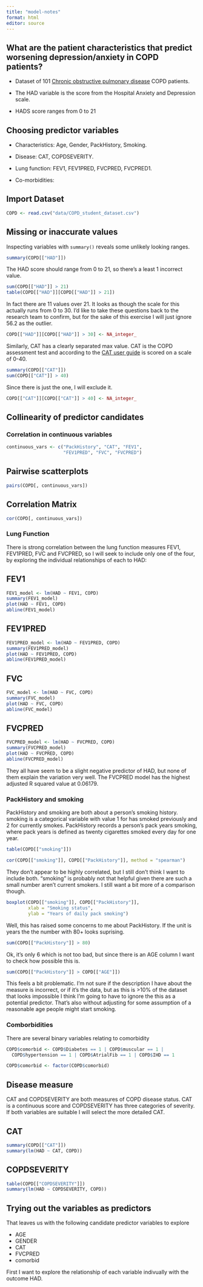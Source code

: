 ```yaml
---
title: "model-notes"
format: html
editor: source
---
```


## What are the patient characteristics that predict worsening depression/anxiety in COPD patients? 

-   Dataset of 101 [Chronic obstructive pulmonary disease](https://www.nhs.uk/conditions/chronic-obstructive-pulmonary-disease-copd/) COPD patients. 

-   The HAD variable is the score from the Hospital Anxiety and Depression scale.

-   HADS score ranges from 0 to 21


## Choosing predictor variables

-   Characteristics: Age, Gender, PackHistory, Smoking.

-   Disease: CAT, COPDSEVERITY.

-   Lung function: FEV1, FEV1PRED, FVCPRED, FVCPRED1.

-   Co-morbidities: 

## Import Dataset

```r
COPD <- read.csv("data/COPD_student_dataset.csv")
```


## Missing or inaccurate values

Inspecting variables with `summary()` reveals some unlikely looking ranges.

```r
summary(COPD[["HAD"]])
```

The HAD score should range from 0 to 21, so there's a least 1 incorrect value.

```r
sum(COPD[["HAD"]] > 21)
table(COPD[["HAD"]][COPD[["HAD"]] > 21])
```

In fact there are 11 values over 21. It looks as though the scale for this
actually runs from 0 to 30. I'd like to take these questions back to the
research team to confirm, but for the sake of this exercise I will just ignore
56.2 as the outlier.

```r
COPD[["HAD"]][COPD[["HAD"]] > 30] <- NA_integer_
```

Similarly, CAT has a clearly separated max value. CAT is the COPD assessment test and according to the [CAT user guide](https://www.catestonline.org/content/dam/global/catestonline/documents/CAT_HCP%20User%20Guide.pdf "COPD Assessment Test FAQ") is scored on a scale of 0-40.

```r
summary(COPD[["CAT"]])
sum(COPD[["CAT"]] > 40)
```

Since there is just the one, I will exclude it.

```r
COPD[["CAT"]][COPD[["CAT"]] > 40] <- NA_integer_
```


## Collinearity of predictor candidates

### Correlation in continuous variables

```r
continuous_vars <- c("PackHistory", "CAT", "FEV1", 
                     "FEV1PRED", "FVC", "FVCPRED")
```
::: {.panel-tabset}
## Pairwise scatterplots
```r
pairs(COPD[, continuous_vars])
```
## Correlation Matrix

```r
cor(COPD[, continuous_vars])
```
:::

### Lung Function

There is strong correlation between the lung function measures FEV1, FEV1PRED,
FVC and FVCPRED, so I will seek to include only one of the four, by exploring
the individual relationships of each to HAD:

::: {.panel-tabset}
## FEV1

```r
FEV1_model <- lm(HAD ~ FEV1, COPD)
summary(FEV1_model)
plot(HAD ~ FEV1, COPD)
abline(FEV1_model)
```
## FEV1PRED

```r
FEV1PRED_model <- lm(HAD ~ FEV1PRED, COPD)
summary(FEV1PRED_model)
plot(HAD ~ FEV1PRED, COPD)
abline(FEV1PRED_model)
```

## FVC

```r
FVC_model <- lm(HAD ~ FVC, COPD)
summary(FVC_model)
plot(HAD ~ FVC, COPD)
abline(FVC_model)
```

## FVCPRED

```r
FVCPRED_model <- lm(HAD ~ FVCPRED, COPD)
summary(FVCPRED_model)
plot(HAD ~ FVCPRED, COPD)
abline(FVCPRED_model)
```
:::

They all have seem to be a slight negative predictor of HAD, but none of them
explain the variation very well. The FVCPRED model has the highest adjusted R
squared value at 0.06179.

### PackHistory and smoking

PackHistory and smoking are both about a person's smoking history. smoking is a
categorical variable with value 1 for has smoked previously and 2 for currently
smokes. PackHistory records a person’s pack years smoking, where pack years is
defined as twenty cigarettes smoked every day for one year. 

```r
table(COPD[["smoking"]])

cor(COPD[["smoking"]], COPD[["PackHistory"]], method = "spearman")
```

They don't appear to be highly correlated, but I still don't think I want to
include both. "smoking" is probably not that helpful given there are such a
small number aren't current smokers. I still want a bit more of a comparison
though.

```r
boxplot(COPD[["smoking"]], COPD[["PackHistory"]],
        xlab = "Smoking status",
        ylab = "Years of daily pack smoking")
```

Well, this has raised some concerns to me about PackHistory. If the unit is
years the the number with 80+ looks suprising.

```r
sum(COPD[["PackHistory"]] > 80)
```

Ok, it's only 6 which is not too bad, but since there is an AGE column I want to check how possible this is. 

```r
sum(COPD[["PackHistory"]] > COPD[["AGE"]])
```

This feels a bit problematic. I'm not sure if the description I have about the
measure is incorrect, or if it's the data, but as this is >10% of the dataset
that looks impossible I think I'm going to have to ignore the this as a
potential predictor. That's also without adjusting for some assumption of a
reasonable age people might start smoking.

### Comborbidities

There are several binary variables relating to comorbidity

```r
COPD$comorbid <- COPD$Diabetes == 1 | COPD$muscular == 1 | 
  COPD$hypertension == 1 | COPD$AtrialFib == 1 | COPD$IHD == 1

COPD$comorbid <- factor(COPD$comorbid)
```

## Disease measure 

CAT and COPDSEVERITY are both measures of COPD disease status. CAT is a
continuous score and COPDSEVERITY has three categories of severity. If both
variables are suitable I will select the more detailed CAT.

::: {.panel-tabset}
## CAT
```r
summary(COPD[["CAT"]])
summary(lm(HAD ~ CAT, COPD))
```
## COPDSEVERITY

```r
table(COPD[["COPDSEVERITY"]])
summary(lm(HAD ~ COPDSEVERITY, COPD))
```

:::

## Trying out the variables as predictors

That leaves us with the following candidate predictor variables to explore

- AGE
- GENDER
- CAT
- FVCPRED
- comorbid

First I want to explore the relationship of each variable indivually with the
outcome HAD.

```r

```

